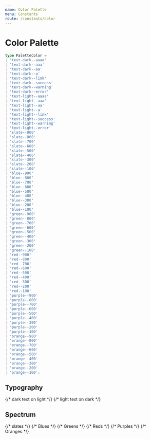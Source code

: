 ```yaml
---
name: Color Palette
menu: Constants
route: /constants/color
---
```



# Color Palette

```ts
type PaletteColor =
| 'text-dark--aaaa'
| 'text-dark--aaa'
| 'text-dark--aa'
| 'text-dark--a'
| 'text-dark--link'
| 'text-dark--success'
| 'text-dark--warning'
| 'text-dark--error'
| 'text-light--aaaa'
| 'text-light--aaa'
| 'text-light--aa'
| 'text-light--a'
| 'text-light--link'
| 'text-light--success'
| 'text-light--warning'
| 'text-light--error'
| 'slate--900'
| 'slate--800'
| 'slate--700'
| 'slate--600'
| 'slate--500'
| 'slate--400'
| 'slate--300'
| 'slate--200'
| 'slate--100'
| 'blue--900'
| 'blue--800'
| 'blue--700'
| 'blue--600'
| 'blue--500'
| 'blue--400'
| 'blue--300'
| 'blue--200'
| 'blue--100'
| 'green--900'
| 'green--800'
| 'green--700'
| 'green--600'
| 'green--500'
| 'green--400'
| 'green--300'
| 'green--200'
| 'green--100'
| 'red--900'
| 'red--800'
| 'red--700'
| 'red--600'
| 'red--500'
| 'red--400'
| 'red--300'
| 'red--200'
| 'red--100'
| 'purple--900'
| 'purple--800'
| 'purple--700'
| 'purple--600'
| 'purple--500'
| 'purple--400'
| 'purple--300'
| 'purple--200'
| 'purple--100'
| 'orange--900'
| 'orange--800'
| 'orange--700'
| 'orange--600'
| 'orange--500'
| 'orange--400'
| 'orange--300'
| 'orange--200'
| 'orange--100';
```

## Typography

<Box>
  {/* dark text on light */}
  <Box row align="space-between" margin={{ bottom: 1 }} width="100%">
    <ColorSwatch swatch="text-dark--aaaa" />
    <ColorSwatch swatch="text-dark--aaa" />
    <ColorSwatch swatch="text-dark--aa" />
    <ColorSwatch swatch="text-dark--a" />
    <ColorSwatch swatch="text-dark--link" />
    <ColorSwatch swatch="text-dark--success" />
    <ColorSwatch swatch="text-dark--warning" />
    <ColorSwatch swatch="text-dark--error" />
  </Box>
  {/* light text on dark */}
  <Box row align="space-between" margin={{ bottom: 1 }} width="100%">
    <ColorSwatch swatch="text-light--aaaa" backgroundColor="black" />
    <ColorSwatch swatch="text-light--aaa" backgroundColor="black" />
    <ColorSwatch swatch="text-light--aa" backgroundColor="black" />
    <ColorSwatch swatch="text-light--a" backgroundColor="black" />
    <ColorSwatch swatch="text-light--link" backgroundColor="black" />
    <ColorSwatch swatch="text-light--success" backgroundColor="black" />
    <ColorSwatch swatch="text-light--warning" backgroundColor="black" />
    <ColorSwatch swatch="text-light--error" backgroundColor="black" />
  </Box>
</Box>


## Spectrum

<Box>
  {/* slates */}
  <Box row align="space-between" margin={{ bottom: 1 }} width="100%">
    <ColorSwatch swatch="slate--900" />
    <ColorSwatch swatch="slate--800" />
    <ColorSwatch swatch="slate--700" />
    <ColorSwatch swatch="slate--600" />
    <ColorSwatch swatch="slate--500" />
    <ColorSwatch swatch="slate--400" />
    <ColorSwatch swatch="slate--300" />
    <ColorSwatch swatch="slate--200" />
    <ColorSwatch swatch="slate--100" />
  </Box>
  {/* Blues */}
  <Box row align="space-between" margin={{ bottom: 1 }} width="100%">
    <ColorSwatch swatch="blue--900" />
    <ColorSwatch swatch="blue--800" />
    <ColorSwatch swatch="blue--700" />
    <ColorSwatch swatch="blue--600" />
    <ColorSwatch swatch="blue--500" />
    <ColorSwatch swatch="blue--400" />
    <ColorSwatch swatch="blue--300" />
    <ColorSwatch swatch="blue--200" />
    <ColorSwatch swatch="blue--100" />
  </Box>
  {/* Greens */}
  <Box row align="space-between" margin={{ bottom: 1 }} width="100%">
    <ColorSwatch swatch="green--900" />
    <ColorSwatch swatch="green--800" />
    <ColorSwatch swatch="green--700" />
    <ColorSwatch swatch="green--600" />
    <ColorSwatch swatch="green--500" />
    <ColorSwatch swatch="green--400" />
    <ColorSwatch swatch="green--300" />
    <ColorSwatch swatch="green--200" />
    <ColorSwatch swatch="green--100" />
  </Box>
  {/* Reds */}
  <Box row align="space-between" margin={{ bottom: 1 }} width="100%">
    <ColorSwatch swatch="red--900" />
    <ColorSwatch swatch="red--800" />
    <ColorSwatch swatch="red--700" />
    <ColorSwatch swatch="red--600" />
    <ColorSwatch swatch="red--500" />
    <ColorSwatch swatch="red--400" />
    <ColorSwatch swatch="red--300" />
    <ColorSwatch swatch="red--200" />
    <ColorSwatch swatch="red--100" />
  </Box>
  {/* Purples */}
  <Box row align="space-between" margin={{ bottom: 1 }} width="100%">
    <ColorSwatch swatch="purple--900" />
    <ColorSwatch swatch="purple--800" />
    <ColorSwatch swatch="purple--700" />
    <ColorSwatch swatch="purple--600" />
    <ColorSwatch swatch="purple--500" />
    <ColorSwatch swatch="purple--400" />
    <ColorSwatch swatch="purple--300" />
    <ColorSwatch swatch="purple--200" />
    <ColorSwatch swatch="purple--100" />
  </Box>
  {/* Oranges */}
  <Box row align="space-between" margin={{ bottom: 1 }} width="100%">
    <ColorSwatch swatch="orange--900" />
    <ColorSwatch swatch="orange--800" />
    <ColorSwatch swatch="orange--700" />
    <ColorSwatch swatch="orange--600" />
    <ColorSwatch swatch="orange--500" />
    <ColorSwatch swatch="orange--400" />
    <ColorSwatch swatch="orange--300" />
    <ColorSwatch swatch="orange--200" />
    <ColorSwatch swatch="orange--100" />
  </Box>
</Box>

